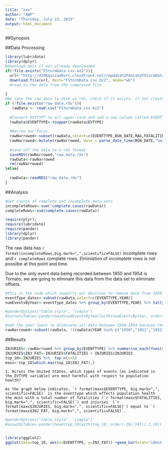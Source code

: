 ---
title: "xxx"
author: "AWP"
date: "Thursday, July 23, 2015"
output: html_document
---


##Synopsis


##Data Processing
```{r download_data_and_load_data}
library(lubridate)
library(dplyr)
#download data if not already downloaded
if(!file.exists("FStormData.csv.bz2")){
  url<-"http://d396qusza40orc.cloudfront.net/repdata%2Fdata%2FStormData.csv.bz2"
  download.file(url, dest="FStormData.csv.bz2", mode="wb") 
  #read in the data from the compresed file
  
}
#We save the raw data to disk as rds, check if it exists, if not create it.
if (!file.exists("raw_data.rds")){
   rawData <- read.csv("FStormData.csv.bz2")
  
  #Convert EVTTYPT to all upper-case and add a new column called EVENTTYPE
  rawData$EVENTTYPE<-toupper(rawData$EVTYPE)
  
  #Narrow our focus
  rawNarrowed<-subset(rawData,select=c(EVENTTYPE,BGN_DATE,MAG,FATALITIES,INJURIES,PROPDMG,PROPDMGEXP,CROPDMG,CROPDMGEXP,WFO))
  rawNarrowed<-mutate(rawNarrowed, date = parse_date_time(BGN_DATE,"%m/%d/%y %H%M%S"),YEAR = year(date))
  
  #save off the data to a rds format
  saveRDS(rawNarrowed,"raw_data.rds")
  rawData<-rawNarrowed
  rm(rawNarrowed)
}else{
 
  rawData<-readRDS("raw_data.rds")
}
```


##Analysis
```{r initial_analysis}
#Get counts of complete and incomplete data sets
incompleteRows<-sum(!complete.cases(rawData))
completeRows<-sum(complete.cases(rawData))

require(plyr); 
require(lubridate)
require(pander)
library(dplyr)
library(pander)
```

The raw data has `r format(incompleteRows,big.mark=",",scientific=FALSE)` incomplete rows and `r completeRows` complete rows. Elminiation of incomplete rows is not possilbe at this point and time.


Due to the only event data being recorded between 1950 and 1954 is Tornato, we are going to elimnate this data from the data set to eliminate offsets.


```{r show_eventsbyYear,results="asis"}
#this is the code which supports our decision to remove data from 1950 - 1954.
eventType_dates<-subset(rawData,select=c(EVENTTYPE,YEAR)) 
numEventsByYear<-eventType_dates %>% group_by(EVENTTYPE,YEAR) %>% tally()

#panderOptions("table.style", "simple")
#tornatoTable<-pander(head(numEventsByYear[with(numEventsByYear, order(YEAR)),],10))
```



```{r remove_years}

#add the year (want to eliminate all data between 1950-1954 because they only recored one Event type during that time)
rawNarrowed<-subset(rawData, !(rawData$YEAR %in% c("1950","1951","1952","1953","1954")),select=c(EVENTTYPE,MAG,FATALITIES,INJURIES,PROPDMG,PROPDMGEXP,CROPDMG,CROPDMGEXP,WFO))

```


##Results
```{r question_One_justification}
INJURIES<-rawNarrowed %>% group_by(EVENTTYPE) %>% summarise_each(funs(sum),vars=c(-MAG,-WFO,-PROPDMGEXP,-PROPDMG,-CROPDMG,-CROPDMGEXP))
INJURIES$INJ_FAT<-INJURIES$FATALITIES + INJURIES$INJURIES
top_10<-INJURIES %>%  top_n(n=5)
maxx<-top_10[which.max(top_10$INJ_FAT),]
```

    1. Across the United States, which types of events (as indicated in the EVTYPE variable) are most harmful with respect to population health?
    
    As the graph below indicates, `r format(maxx$EVENTTYPE, big.mark=",", scientific=FALSE)` is the eventtype which effects population health the most with a total number of fatalities (`r format(maxx$FATALITIES, big.mark=",", scientific=FALSE)`) and injuries  (`r format(maxx$INJURIES, big.mark=",", scientific=FALSE)`) equal to `r format(maxx$INJ_FAT, big.mark=",", scientific=FALSE)`.

```{r question_one_results}


#panderOptions("table.style", "simple")
#answ2Q1Table<-pander(head(top_10[with(top_10, order(-INJ_FAT)),],10))


library(ggplot2)
ggplot(data=top_10, aes(x=EVENTTYPE, y=INJ_FAT)) +geom_bar(stat="identity")+theme(axis.text.x=element_text(angle=90,hjust=1,vjust=0.5))
```

